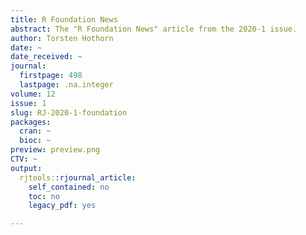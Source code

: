 ```yaml
---
title: R Foundation News
abstract: The "R Foundation News" article from the 2020-1 issue.
author: Torsten Hothorn
date: ~
date_received: ~
journal:
  firstpage: 498
  lastpage: .na.integer
volume: 12
issue: 1
slug: RJ-2020-1-foundation
packages:
  cran: ~
  bioc: ~
preview: preview.png
CTV: ~
output:
  rjtools::rjournal_article:
    self_contained: no
    toc: no
    legacy_pdf: yes

---
```

